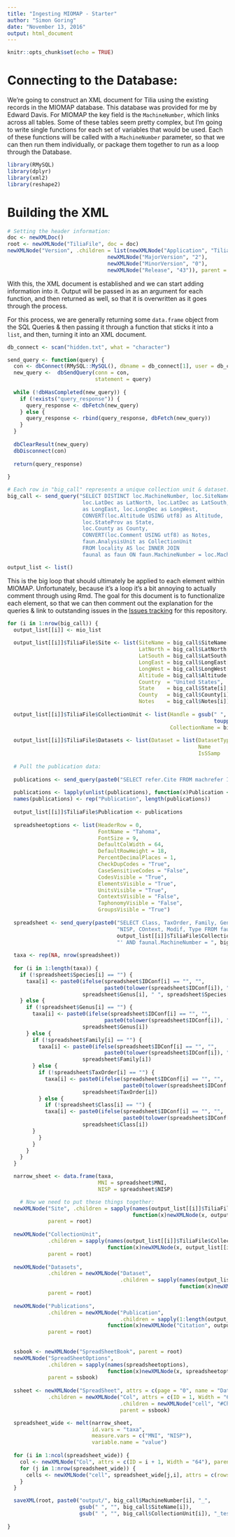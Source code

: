 ```yaml
---
title: "Ingesting MIOMAP - Starter"
author: "Simon Goring"
date: "November 13, 2016"
output: html_document
---
```


```r
knitr::opts_chunk$set(echo = TRUE)
```

# Connecting to the Database:

We're going to construct an XML document for Tilia using the existing records in the MIOMAP database.  This database was provided for me by Edward Davis.  For MIOMAP the key field is the `MachineNumber`, which links across all tables.  Some of these tables seem pretty complex, but I'm going to write single functions for each set of variables that would be used.  Each of these functions will be called with a `MachineNumber` parameter, so that we can then run them individually, or package them together to run as a loop through the Database.

```r
library(RMySQL)
library(dplyr)
library(xml2)
library(reshape2)
```

# Building the XML

```r

# Setting the header information:
doc <- newXMLDoc()
root <- newXMLNode("TiliaFile", doc = doc)
newXMLNode("Version", .children = list(newXMLNode("Application", "Tilia"),
                                newXMLNode("MajorVersion", "2"),
                                newXMLNode("MinorVersion", "0"),
                                newXMLNode("Release", "43")), parent = root)

```

With this, the XML document is established and we can start adding information into it.  Output will be passed in as an argument for each function, and then returned as well, so that it is overwritten as it goes through the process.

For this process, we are generally returning some `data.frame` object from the SQL Queries & then passing it through a function that sticks it into a `list`, and then, turning it into an XML document.

```r

db_connect <- scan("hidden.txt", what = "character")

send_query <- function(query) {
  con <- dbConnect(RMySQL::MySQL(), dbname = db_connect[1], user = db_connect[2], password = db_connect[3])
  new_query <-  dbSendQuery(conn = con, 
                            statement = query)
  
  while (!dbHasCompleted(new_query)) {
    if (!exists("query_response")) {
      query_response <- dbFetch(new_query)
    } else {
      query_response <- rbind(query_response, dbFetch(new_query))
    }
  }
  
  dbClearResult(new_query)
  dbDisconnect(con)
  
  return(query_response)
  
}

```

```r
# Each row in "big_call" represents a unique collection unit & dataset.
big_call <- send_query("SELECT DISTINCT loc.MachineNumber, loc.SiteName as SiteName, 
                        loc.LatDec as LatNorth, loc.LatDec as LatSouth, loc.LongDec 
                        as LongEast, loc.LongDec as LongWest,
                        CONVERT(loc.Altitude USING utf8) as Altitude,
                        loc.StateProv as State,
                        loc.County as County,
                        CONVERT(loc.Comment USING utf8) as Notes,
                        faun.AnalysisUnit as CollectionUnit
                        FROM locality AS loc INNER JOIN
                        faunal as faun ON faun.MachineNumber = loc.MachineNumber")

output_list <- list()

```

This is the big loop that should ultimately be applied to each element within MIOMAP.  Unfortunately, because it's a loop it's a bit annoying to actually comment through using Rmd.  The goal for this document is to functionalize each element, so that we can then comment out the explanation for the queries & link to outstanding issues in the [Issues tracking](https://github.com/NeotomaDB/MIOMAP_Ingest/issues) for this repository.

```r

for (i in 1:nrow(big_call)) {
  output_list[[i]] <- mio_list
  
  output_list[[i]]$TiliaFile$Site <- list(SiteName = big_call$SiteName[i],
                                          LatNorth = big_call$LatNorth[i],
                                          LatSouth = big_call$LatSouth[i],
                                          LongEast = big_call$LongEast[i],
                                          LongWest = big_call$LongWest[i],
                                          Altitude = big_call$Altitude[i],
                                          Country  = "United States",
                                          State    = big_call$State[i],
                                          County   = big_call$County[i],
                                          Notes    = big_call$Notes[i])
  
  output_list[[i]]$TiliaFile$CollectionUnit <- list(Handle = gsub(" ", "",
                                                                  toupper(big_call$CollectionUnit[i])),
                                                    CollectionName = big_call$CollectionUnit[i])
  
  output_list[[i]]$TiliaFile$Datasets <- list(Dataset = list(DatasetType = "vertebrate fauna",
                                                             Name        = big_call$CollectionUnit[i],
                                                             IsSSamp     = "FALSE"))
  
  # Pull the publication data:
  
  publications <- send_query(paste0("SELECT refer.Cite FROM machrefer INNER JOIN refer on machrefer.BibNum = refer.BibNum WHERE machrefer.MachineNumber =",big_call$MachineNumber[i]))
  
  publications <- lapply(unlist(publications), function(x)Publication <- list(Citation = x))
  names(publications) <- rep("Publication", length(publications))
  
  output_list[[i]]$TiliaFile$Publication <- publications
  
  spreadsheetoptions <- list(HeaderRow = 0,
                             FontName = "Tahoma",
                             FontSize = 9,
                             DefaultColWidth = 64,
                             DefaultRowHeight = 18,
                             PercentDecimalPlaces = 1,
                             CheckDupCodes = "True",
                             CaseSensitiveCodes = "False",
                             CodesVisible = "True",
                             ElementsVisible = "True",
                             UnitsVisible = "True",
                             ContextsVisible = "False",
                             TaphonomyVisible = "False",
                             GroupsVisible = "True")
  
  spreadsheet <- send_query(paste0("SELECT Class, TaxOrder, Family, Genus, Species, IDConf, MNI, ",
                                   "NISP, COntext, Modif, Type FROM faunal WHERE faunal.AnalysisUnit = '",
                                   output_list[[i]]$TiliaFile$CollectionUnit$CollectionName,
                                   "' AND faunal.MachineNumber = ", big_call$MachineNumber[i]))
  
  taxa <- rep(NA, nrow(spreadsheet))
  
  for (i in 1:length(taxa)) {
    if (!spreadsheet$Species[i] == "") {
      taxa[i] <- paste0(ifelse(spreadsheet$IDConf[i] == "", "", 
                               paste0(tolower(spreadsheet$IDConf[i]), " ")),
                        spreadsheet$Genus[i], " ", spreadsheet$Species[i])
    } else {
      if (!spreadsheet$Genus[i] == "") {
        taxa[i] <- paste0(ifelse(spreadsheet$IDConf[i] == "", "", 
                               paste0(tolower(spreadsheet$IDConf[i]), " ")),
                        spreadsheet$Genus[i])
      } else {
        if (!spreadsheet$Family[i] == "") {
          taxa[i] <- paste0(ifelse(spreadsheet$IDConf[i] == "", "", 
                               paste0(tolower(spreadsheet$IDConf[i]), " ")),
                        spreadsheet$Family[i])
        } else {
          if (!spreadsheet$TaxOrder[i] == "") {
            taxa[i] <- paste0(ifelse(spreadsheet$IDConf[i] == "", "", 
                                     paste0(tolower(spreadsheet$IDConf[i]), " ")),
                        spreadsheet$TaxOrder[i])
          } else {
            if (!spreadsheet$Class[i] == "") {
            taxa[i] <- paste0(ifelse(spreadsheet$IDConf[i] == "", "", 
                                     paste0(tolower(spreadsheet$IDConf[i]), " ")),
                        spreadsheet$Class[i])
        }
          }
        }
      }
    }
  }

  narrow_sheet <- data.frame(taxa, 
                             MNI = spreadsheet$MNI, 
                             NISP = spreadsheet$NISP)

    # Now we need to put these things together:
  newXMLNode("Site", .children = sapply(names(output_list[[i]]$TiliaFile$Site),
                                        function(x)newXMLNode(x, output_list[[i]][[1]]$Site[x][[1]])), 
             parent = root)
  
  newXMLNode("CollectionUnit", 
             .children = sapply(names(output_list[[i]]$TiliaFile$CollectionUnit),
                                function(x)newXMLNode(x, output_list[[i]][[1]]$CollectionUnit[x][[1]])),
             parent = root)
  
  newXMLNode("Datasets", 
             .children = newXMLNode("Dataset", 
                                    .children = sapply(names(output_list[[i]]$TiliaFile$CollectionUnit),
                                                       function(x)newXMLNode(x, output_list[[i]][[1]]$CollectionUnit[x][[1]]))),
             parent = root)
  
  newXMLNode("Publications", 
             .children = newXMLNode("Publication",
                                    .children = sapply(1:length(output_list[[i]]$TiliaFile$Publication),
                                function(x)newXMLNode("Citation", output_list[[i]][[1]]$Publication[[x]]$Citation[[1]]))),
             parent = root)
  
  
  ssbook <- newXMLNode("SpreadSheetBook", parent = root)
  newXMLNode("SpreadSheetOptions", 
             .children = sapply(names(spreadsheetoptions),
                                function(x)newXMLNode(x, spreadsheetoptions[[x]][[1]])),
             parent = ssbook)
  
  ssheet <- newXMLNode("SpreadSheet", attrs = c(page = "0", name = "Data"), 
             .children = newXMLNode("Col", attrs = c(ID = 1, Width = "64"), 
                                    .children = newXMLNode("cell", "#Chron1", attrs = c(row = 3))),
                                    parent = ssbook)

  spreadsheet_wide <- melt(narrow_sheet, 
                           id.vars = "taxa", 
                           measure.vars = c("MNI", "NISP"), 
                           variable.name = "value")
  
  for (i in 1:ncol(spreadsheet_wide)) {
    col <- newXMLNode("Col", attrs = c(ID = i + 1, Width = "64"), parent = ssheet)
    for (j in 1:nrow(spreadsheet_wide)) {
      cells <- newXMLNode("cell", spreadsheet_wide[j,i], attrs = c(rows = 9 + j), parent = col)
    }
  }

  saveXML(root, paste0("output/", big_call$MachineNumber[i], "_", 
                       gsub(" ", "", big_call$SiteName[i]), 
                       gsub(" ", "", big_call$CollectionUnit[i]), "_testerFile.tlx"))
  
}

```
